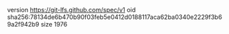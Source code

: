 version https://git-lfs.github.com/spec/v1
oid sha256:78134de6b470b90f03feb5e0412d0188117aca62ba0340e2229f3b69a2f942b9
size 1976
